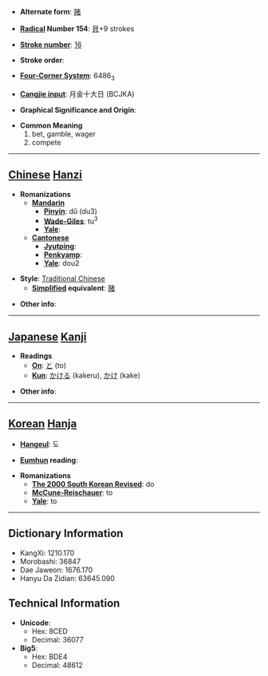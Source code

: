 * '''Alternate form''': [[赌]]

* '''[[Wiktionary:Chinese radical index| Radical]] Number 154''': [[Wiktionary:Chinese radical index 貝|貝]]+9 strokes

* '''[[Wiktionary:Chinese total strokes index|Stroke number]]''': [[Wiktionary:Chinese total strokes index 16|16]]

* '''Stroke order''': 

* '''[[Wiktionary:Chinese four corner index|Four-Corner System]]''': 6486<sub>3</sub>

* '''[[Wiktionary:Chinese Cangjie index|Cangjie input]]''': 月金十大日 (BCJKA)

* '''Graphical Significance and Origin''': 

* '''Common Meaning'''
*#bet, gamble, wager
*# compete


----

== [[Chinese]] [[Hanzi]] ==

* '''Romanizations'''
** '''[[Mandarin]]'''
*** '''[[Pinyin]]''': dǔ (du3)
*** '''[[Wade-Giles]]''': tu<sup>3</sup>
*** '''[[Yale]]''': 
** '''[[Cantonese]]'''
*** '''[[Jyutping]]''':
*** '''[[Penkyamp]]''': 
*** '''[[Yale]]''': dou2

* '''Style''': [[Traditional Chinese]] 
** '''[[Simplified Chinese|Simplified]] equivalent''': [[赌]]

* '''Other info''': 

----

== [[Japanese]] [[Kanji]] ==

* '''Readings'''
** '''[[On]]''': [[と]] (to)
** '''[[Kun]]''': [[かける]] (kakeru), [[かけ]] (kake)

* '''Other info''':  

----

== [[Korean]] [[Hanja]] ==

* '''[[Hangeul]]''': 도

* '''[[Eumhun]] reading''': 

* '''Romanizations'''
** '''[[The 2000 South Korean Revised Romanization|The 2000 South Korean Revised]]''': do
** '''[[McCune-Reischauer]]''': to
** '''[[Yale]]''': to

----

== Dictionary Information ==

* KangXi: 1210.170
* Morobashi: 36847
* Dae Jaweon: 1676.170
* Hanyu Da Zidian: 63645.090

== Technical Information ==

* '''Unicode''':
** Hex: 8CED
** Decimal: 36077
* '''Big5''':
** Hex: BDE4
** Decimal: 48612